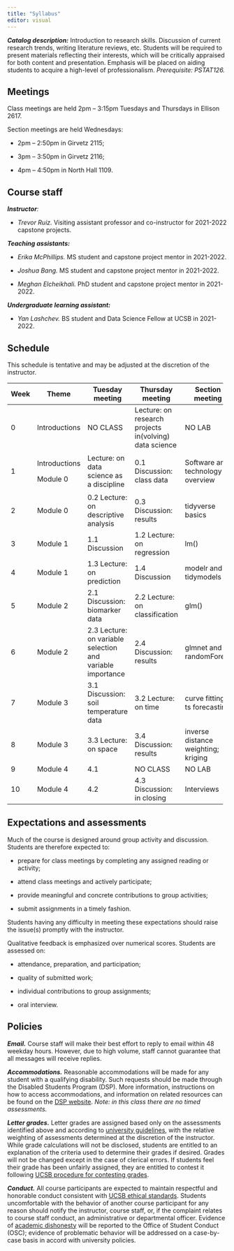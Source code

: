 ```yaml
---
title: "Syllabus"
editor: visual
---
```


***Catalog description:*** Introduction to research skills. Discussion of current research trends, writing literature reviews, etc. Students will be required to present materials reflecting their interests, which will be critically appraised for both content and presentation. Emphasis will be placed on aiding students to acquire a high-level of professionalism. *Prerequisite: PSTAT126.*

## Meetings

Class meetings are held 2pm -- 3:15pm Tuesdays and Thursdays in Ellison 2617.

Section meetings are held Wednesdays:

-   2pm -- 2:50pm in Girvetz 2115;

-   3pm -- 3:50pm in Girvetz 2116;

-   4pm -- 4:50pm in North Hall 1109.

## Course staff

***Instructor**:*

-   *Trevor Ruiz.* Visiting assistant professor and co-instructor for 2021-2022 capstone projects.

***Teaching assistants:***

-   *Erika McPhillips.* MS student and capstone project mentor in 2021-2022.

-   *Joshua Bang.* MS student and capstone project mentor in 2021-2022.

-   *Meghan Elcheikhali.* PhD student and capstone project mentor in 2021-2022.

***Undergraduate learning assistant:***

-   *Yan Lashchev.* BS student and Data Science Fellow at UCSB in 2021-2022.

## Schedule

This schedule is tentative and may be adjusted at the discretion of the instructor.

+------------+---------------+------------------------------------------------------------+--------------------------------------------------------+-------------------------------------+
| Week       | Theme         | Tuesday meeting                                            | Thursday meeting                                       | Section meeting                     |
+============+===============+============================================================+========================================================+=====================================+
| 0          | Introductions | NO CLASS                                                   | Lecture: on research projects in(volving) data science | NO LAB                              |
+------------+---------------+------------------------------------------------------------+--------------------------------------------------------+-------------------------------------+
| 1          | Introductions | Lecture: on data science as a discipline                   | 0.1 Discussion: class data                             | Software and technology overview    |
|            |               |                                                            |                                                        |                                     |
|            | Module 0      |                                                            |                                                        |                                     |
+------------+---------------+------------------------------------------------------------+--------------------------------------------------------+-------------------------------------+
| 2          | Module 0      | 0.2 Lecture: on descriptive analysis                       | 0.3 Discussion: results                                | tidyverse basics                    |
+------------+---------------+------------------------------------------------------------+--------------------------------------------------------+-------------------------------------+
| 3          | Module 1      | 1.1 Discussion                                             | 1.2 Lecture: on regression                             | lm()                                |
+------------+---------------+------------------------------------------------------------+--------------------------------------------------------+-------------------------------------+
| 4          | Module 1      | 1.3 Lecture: on prediction                                 | 1.4 Discussion                                         | modelr and tidymodels               |
+------------+---------------+------------------------------------------------------------+--------------------------------------------------------+-------------------------------------+
| 5          | Module 2      | 2.1 Discussion: biomarker data                             | 2.2 Lecture: on classification                         | glm()                               |
+------------+---------------+------------------------------------------------------------+--------------------------------------------------------+-------------------------------------+
| 6          | Module 2      | 2.3 Lecture: on variable selection and variable importance | 2.4 Discussion: results                                | glmnet and randomForest             |
+------------+---------------+------------------------------------------------------------+--------------------------------------------------------+-------------------------------------+
| 7          | Module 3      | 3.1 Discussion: soil temperature data                      | 3.2 Lecture: on time                                   | curve fitting; ts forecasting       |
+------------+---------------+------------------------------------------------------------+--------------------------------------------------------+-------------------------------------+
| 8          | Module 3      | 3.3 Lecture: on space                                      | 3.4 Discussion: results                                | inverse distance weighting; kriging |
+------------+---------------+------------------------------------------------------------+--------------------------------------------------------+-------------------------------------+
| 9          | Module 4      | 4.1                                                        | NO CLASS                                               | NO LAB                              |
+------------+---------------+------------------------------------------------------------+--------------------------------------------------------+-------------------------------------+
| 10         | Module 4      | 4.2                                                        | 4.3 Discussion: in closing                             | Interviews                          |
+------------+---------------+------------------------------------------------------------+--------------------------------------------------------+-------------------------------------+

## Expectations and assessments

Much of the course is designed around group activity and discussion. Students are therefore expected to:

-   prepare for class meetings by completing any assigned reading or activity;

-   attend class meetings and actively participate;

-   provide meaningful and concrete contributions to group activities;

-   submit assignments in a timely fashion.

Students having any difficulty in meeting these expectations should raise the issue(s) promptly with the instructor.

Qualitative feedback is emphasized over numerical scores. Students are assessed on:

-   attendance, preparation, and participation;

-   quality of submitted work;

-   individual contributions to group assignments;

-   oral interview.

## Policies

***Email.*** Course staff will make their best effort to reply to email within 48 weekday hours. However, due to high volume, staff cannot guarantee that all messages will receive replies.

***Accommodations.*** Reasonable accommodations will be made for any student with a qualifying disability. Such requests should be made through the Disabled Students Program (DSP). More information, instructions on how to access accommodations, and information on related resources can be found on the [DSP website](https://dsp.sa.ucsb.edu/). *Note: in this class there are no timed assessments.*

***Letter grades.*** Letter grades are assigned based only on the assessments identified above and according to [university guidelines](https://my.sa.ucsb.edu/catalog/Current/AcademicPoliciesProcedures/GradingSystem.aspx), with the relative weighting of assessments determined at the discretion of the instructor. While grade calculations will not be disclosed, students are entitled to an explanation of the criteria used to determine their grades if desired. Grades will not be changed except in the case of clerical errors. If students feel their grade has been unfairly assigned, they are entitled to contest it following [UCSB procedure for contesting grades](https://my.sa.ucsb.edu/catalog/Current/AcademicPoliciesProcedures/ContestedGrades.aspx).

***Conduct.*** All course participants are expected to maintain respectful and honorable conduct consistent with [UCSB ethical standards](https://www.compliance.ucsb.edu/ethics). Students uncomfortable with the behavior of another course participant for any reason should notify the instructor, course staff, or, if the complaint relates to course staff conduct, an administrative or departmental officer. Evidence of [academic dishonesty](https://studentconduct.sa.ucsb.edu/academic-integrity) will be reported to the Office of Student Conduct (OSC); evidence of problematic behavior will be addressed on a case-by-case basis in accord with university policies.
